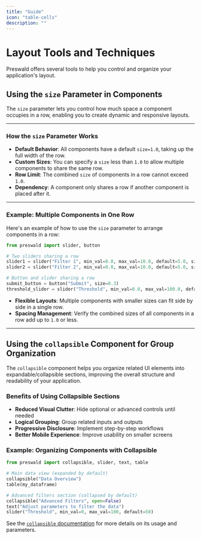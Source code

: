 ```yaml
---
title: "Guide"
icon: "table-cells"
description: ""
---
```


# Layout Tools and Techniques

Preswald offers several tools to help you control and organize your application's layout.

## Using the `size` Parameter in Components

The `size` parameter lets you control how much space a component occupies in a row, enabling you to create dynamic and responsive layouts.

---

### How the `size` Parameter Works

- **Default Behavior**: All components have a default `size=1.0`, taking up the full width of the row.
- **Custom Sizes**: You can specify a `size` less than `1.0` to allow multiple components to share the same row.
- **Row Limit**: The combined `size` of components in a row cannot exceed `1.0`.
- **Dependency**: A component only shares a row if another component is placed after it.

---

### Example: Multiple Components in One Row

Here's an example of how to use the `size` parameter to arrange components in a row:

```python
from preswald import slider, button

# Two sliders sharing a row
slider1 = slider("Filter 1", min_val=0.0, max_val=10.0, default=5.0, size=0.5)
slider2 = slider("Filter 2", min_val=0.0, max_val=10.0, default=5.0, size=0.5)

# Button and slider sharing a row
submit_button = button("Submit", size=0.3)
threshold_slider = slider("Threshold", min_val=0.0, max_val=100.0, default=50.0, size=0.7)
```

- **Flexible Layouts**: Multiple components with smaller sizes can fit side by side in a single row.
- **Spacing Management**: Verify the combined sizes of all components in a row add up to `1.0` or less.

---

## Using the `collapsible` Component for Group Organization

The `collapsible` component helps you organize related UI elements into expandable/collapsible sections, improving the overall structure and readability of your application.

### Benefits of Using Collapsible Sections

- **Reduced Visual Clutter**: Hide optional or advanced controls until needed
- **Logical Grouping**: Group related inputs and outputs
- **Progressive Disclosure**: Implement step-by-step workflows
- **Better Mobile Experience**: Improve usability on smaller screens

### Example: Organizing Components with Collapsible

```python
from preswald import collapsible, slider, text, table

# Main data view (expanded by default)
collapsible("Data Overview")
table(my_dataframe)

# Advanced filters section (collapsed by default)
collapsible("Advanced Filters", open=False)
text("Adjust parameters to filter the data")
slider("Threshold", min_val=0, max_val=100, default=50)
```

See the [`collapsible` documentation](/sdk/collapsible) for more details on its usage and parameters.
